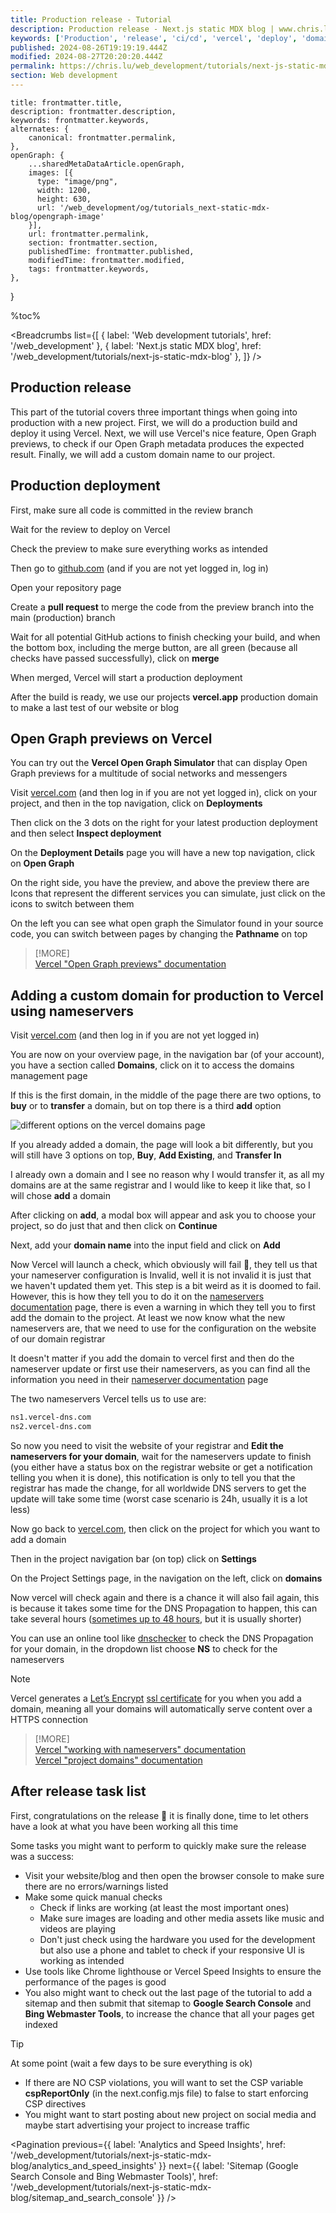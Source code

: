 ```yaml
---
title: Production release - Tutorial
description: Production release - Next.js static MDX blog | www.chris.lu Web development tutorials
keywords: ['Production', 'release', 'ci/cd', 'vercel', 'deploy', 'domain', 'dns', 'nameserver', 'registrar']
published: 2024-08-26T19:19:19.444Z
modified: 2024-08-27T20:20:20.444Z
permalink: https://chris.lu/web_development/tutorials/next-js-static-mdx-blog/production_release
section: Web development
---
```



    title: frontmatter.title,
    description: frontmatter.description,
    keywords: frontmatter.keywords,
    alternates: {
        canonical: frontmatter.permalink,
    },
    openGraph: {
        ...sharedMetaDataArticle.openGraph,
        images: [{
          type: "image/png",
          width: 1200,
          height: 630,
          url: '/web_development/og/tutorials_next-static-mdx-blog/opengraph-image'
        }],
        url: frontmatter.permalink,
        section: frontmatter.section,
        publishedTime: frontmatter.published,
        modifiedTime: frontmatter.modified,
        tags: frontmatter.keywords,
    },
}

%toc%

<article>

<Breadcrumbs list={[
    { label: 'Web development tutorials', href: '/web_development' },
    { label: 'Next.js static MDX blog', href: '/web_development/tutorials/next-js-static-mdx-blog' },
]} />

# Production release

This part of the tutorial covers three important things when going into production with a new project. First, we will do a production build and deploy it using Vercel. Next, we will use Vercel's nice feature, Open Graph previews, to check if our Open Graph metadata produces the expected result. Finally, we will add a custom domain name to our project.

## Production deployment

First, make sure all code is committed in the review branch

Wait for the review to deploy on Vercel

Check the preview to make sure everything works as intended

Then go to [github.com](https://github.com) (and if you are not yet logged in, log in)

Open your repository page

Create a **pull request** to merge the code from the preview branch into the main (production) branch

Wait for all potential GitHub actions to finish checking your build, and when the bottom box, including the merge button, are all green (because all checks have passed successfully), click on **merge**

When merged, Vercel will start a production deployment

After the build is ready, we use our projects **vercel.app** production domain to make a last test of our website or blog

## Open Graph previews on Vercel

You can try out the **Vercel Open Graph Simulator** that can display Open Graph previews for a multitude of social networks and messengers

Visit [vercel.com](https://vercel.com/) (and then log in if you are not yet logged in), click on your project, and then in the top navigation, click on **Deployments**

Then click on the 3 dots on the right for your latest production deployment and then select **Inspect deployment**

On the **Deployment Details** page you will have a new top navigation, click on **Open Graph**

On the right side, you have the preview, and above the preview there are Icons that represent the different services you can simulate, just click on the icons to switch between them

On the left you can see what open graph the Simulator found in your source code, you can switch between pages by changing the **Pathname** on top

> [!MORE]  
> [Vercel "Open Graph previews" documentation](https://vercel.com/docs/deployments/og-preview)  

## Adding a custom domain for production to Vercel using nameservers

Visit [vercel.com](https://vercel.com/) (and then log in if you are not yet logged in)

You are now on your overview page, in the navigation bar (of your account), you have a section called **Domains**, click on it to access the domains management page

If this is the first domain, in the middle of the page there are two options, to **buy** or to **transfer** a domain, but on top there is a third **add** option  

![different options on the vercel domains page](../../../../../public/assets/images/app/web_development/tutorials/next-js-static-mdx-blog/vercel_domains_page.png)

If you already added a domain, the page will look a bit differently, but you will still have 3 options on top, **Buy**, **Add Existing**, and **Transfer In**

I already own a domain and I see no reason why I would transfer it, as all my domains are at the same registrar and I would like to keep it like that, so I will chose **add** a domain

After clicking on **add**, a modal box will appear and ask you to choose your project, so do just that and then click on **Continue**

Next, add your **domain name** into the input field and click on **Add**

Now Vercel will launch a check, which obviously will fail 🤦, they tell us that your nameserver configuration is Invalid, well it is not invalid it is just that we haven't updated them yet. This step is a bit weird as it is doomed to fail. However, this is how they tell you to do it on the [nameservers documentation](https://vercel.com/docs/projects/domains/working-with-nameservers) page, there is even a warning in which they tell you to first add the domain to the project. At least we now know what the new nameservers are, that we need to use for the configuration on the website of our domain registrar

It doesn't matter if you add the domain to vercel first and then do the nameserver update or first use their nameservers, as you can find all the information you need in their [nameserver documentation](https://vercel.com/docs/projects/domains/working-with-nameservers) page

The two nameservers Vercel tells us to use are:

```txt
ns1.vercel-dns.com
ns2.vercel-dns.com
```

So now you need to visit the website of your registrar and **Edit the nameservers for your domain**, wait for the nameservers update to finish (you either have a status box on the registrar website or get a notification telling you when it is done), this notification is only to tell you that the registrar has made the change, for all worldwide DNS servers to get the update will take some time (worst case scenario is 24h, usually it is a lot less)

Now go back to [vercel.com](https://vercel.com/), then click on the project for which you want to add a domain

Then in the project navigation bar (on top) click on **Settings**

On the Project Settings page, in the navigation on the left, click on **domains**

Now vercel will check again and there is a chance it will also fail again, this is because it takes some time for the DNS Propagation to happen, this can take several hours ([sometimes up to 48 hours](https://vercel.com/guides/why-is-my-vercel-domain-unverified#domain-is-verified-but-can't-access-the-website), but it is usually shorter)

You can use an online tool like [dnschecker](https://dnschecker.org/) to check the DNS Propagation for your domain, in the dropdown list choose **NS** to check for the nameservers

> [!NOTE]  
> Vercel generates a [Let’s Encrypt](https://letsencrypt.org/) [ssl certificate](https://vercel.com/docs/projects/domains/working-with-ssl) for you when you add a domain, meaning all your domains will automatically serve content over a HTTPS connection  

> [!MORE]  
> [Vercel "working with nameservers" documentation](https://vercel.com/docs/projects/domains/working-with-nameservers)  
> [Vercel "project domains" documentation](https://vercel.com/docs/projects/domains)  

## After release task list

First, congratulations on the release 🎉 it is finally done, time to let others have a look at what you have been working all this time

Some tasks you might want to perform to quickly make sure the release was a success:

* Visit your website/blog and then open the browser console to make sure there are no errors/warnings listed
* Make some quick manual checks
  * Check if links are working (at least the most important ones)
  * Make sure images are loading and other media assets like music and videos are playing
  * Don't just check using the hardware you used for the development but also use a phone and tablet to check if your responsive UI is working as intended
* Use tools like Chrome lighthouse or Vercel Speed Insights to ensure the performance of the pages is good
* You also might want to check out the last page of the tutorial to add a sitemap and then submit that sitemap to **Google Search Console** and **Bing Webmaster Tools**, to increase the chance that all your pages get indexed

> [!TIP]  
> At some point (wait a few days to be sure everything is ok)  
>  
> * If there are NO CSP violations, you will want to set the CSP variable **cspReportOnly** (in the next.config.mjs file) to false to start enforcing CSP directives  
> * You might want to start posting about new project on social media and maybe start advertising your project to increase traffic  

<Pagination
    previous={{ label: 'Analytics and Speed Insights', href: '/web_development/tutorials/next-js-static-mdx-blog/analytics_and_speed_insights' }}
    next={{ label: 'Sitemap (Google Search Console and Bing Webmaster Tools)', href: '/web_development/tutorials/next-js-static-mdx-blog/sitemap_and_search_console' }}
/>

</article>

